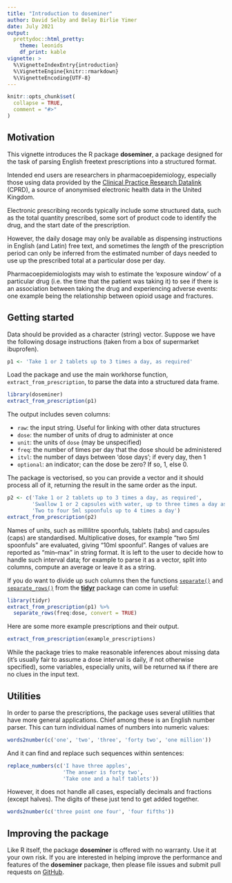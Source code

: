 ```yaml
---
title: "Introduction to doseminer"
author: David Selby and Belay Birlie Yimer
date: July 2021
output:
  prettydoc::html_pretty:
    theme: leonids
    df_print: kable
vignette: >
  %\VignetteIndexEntry{introduction}
  %\VignetteEngine{knitr::rmarkdown}
  %\VignetteEncoding{UTF-8}
---
```


```r
knitr::opts_chunk$set(
  collapse = TRUE,
  comment = "#>"
)
```

## Motivation

This vignette introduces the R package **doseminer**, a package designed for the task of parsing English freetext prescriptions into a structured format.

Intended end users are researchers in pharmacoepidemiology, especially those using data provided by the [Clinical Practice Research Datalink](https://www.cprd.com) (CPRD), a source of anonymised electronic health data in the United Kingdom.

Electronic prescribing records typically include some structured data, such as the total quantity prescribed, some sort of product code to identify the drug, and the start date of the prescription.

However, the daily dosage may only be available as dispensing instructions in English (and Latin) free text, and sometimes the _length_ of the prescription period can only be inferred from the estimated number of days needed to use up the prescribed total at a particular dose per day.

Pharmacoepidemiologists may wish to estimate the 'exposure window' of a particular drug (i.e. the time that the patient was taking it) to see if there is an association between taking the drug and experiencing adverse events: one example being the relationship between opioid usage and fractures.

## Getting started

Data should be provided as a character (string) vector.
Suppose we have the following dosage instructions (taken from a box of supermarket ibuprofen).

```r
p1 <- 'Take 1 or 2 tablets up to 3 times a day, as required'
```

Load the package and use the main workhorse function, `extract_from_prescription`, to parse the data into a structured data frame.

```r
library(doseminer)
extract_from_prescription(p1)
```

The output includes seven columns:

- `raw`: the input string. Useful for linking with other data structures
- `dose`: the number of units of drug to administer at once
- `unit`: the units of `dose` (may be unspecified)
- `freq`: the number of times per day that the dose should be administered
- `itvl`: the number of days between 'dose days'; if every day, then 1
- `optional`: an indicator; can the dose be zero? If so, 1, else 0.
<!--- `output`: a 'residual' string of text not parsed by the algorithm. Useful for debugging. May be omitted in future releases.-->

The package is vectorised, so you can provide a vector and it should process all of it, returning the result in the same order as the input.

```r
p2 <- c('Take 1 or 2 tablets up to 3 times a day, as required',
        'Swallow 1 or 2 capsules with water, up to three times a day as required.',
        'Two to four 5ml spoonfuls up to 4 times a day')
extract_from_prescription(p2)
```

Names of units, such as millilitre spoonfuls, tablets (tabs) and capsules (caps) are standardised.
Multiplicative doses, for example "two 5ml spoonfuls" are evaluated, giving "10ml spoonful".
Ranges of values are reported as "min--max" in string format.
It is left to the user to decide how to handle such interval data; for example to parse it as a vector, split into columns, compute an average or leave it as a string.

If you do want to divide up such columns then the functions [`separate()`](https://tidyr.tidyverse.org/reference/separate.html) and [`separate_rows()`](https://tidyr.tidyverse.org/reference/separate_rows.html) from the [**tidyr**](https://tidyr.tidyverse.org/index.html) package can come in useful:

```r
library(tidyr)
extract_from_prescription(p1) %>%
  separate_rows(freq:dose, convert = TRUE)
```

Here are some more example prescriptions and their output.

```r
extract_from_prescription(example_prescriptions)
```

While the package tries to make reasonable inferences about missing data (it's usually fair to assume a dose interval is daily, if not otherwise specified), some variables, especially units, will be returned `NA` if there are no clues in the input text.

## Utilities

In order to parse the prescriptions, the package uses several utilities that have more general applications.
Chief among these is an English number parser.
This can turn individual names of numbers into numeric values:

```r
words2number(c('one', 'two', 'three', 'forty two', 'one million'))
```

And it can find and replace such sequences within sentences:

```r
replace_numbers(c('I have three apples',
                  'The answer is forty two',
                  'Take one and a half tablets'))
```

However, it does not handle all cases, especially decimals and fractions (except halves).
The digits of these just tend to get added together.

```r
words2number(c('three point one four', 'four fifths'))
```

## Improving the package

Like R itself, the package **doseminer** is offered with no warranty.
Use it at your own risk.
If you are interested in helping improve the performance and features of the **doseminer** package, then please file issues and submit pull requests on [GitHub](https://github.com/Selbosh/doseminer).
